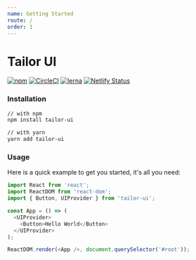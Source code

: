 ```yaml
---
name: Getting Started
route: /
order: 1
---
```


# Tailor UI

[![npm](https://img.shields.io/npm/v/tailor-ui.svg)](https://www.npmjs.com/package/tailor-ui) [![CircleCI](https://circleci.com/gh/Yoctol/tailor-ui.svg?style=shield&circle-token=3586bec62e7ddc76eca1227bc7a168d680169e09)](https://circleci.com/gh/Yoctol/tailor-ui) [![lerna](https://img.shields.io/badge/maintained%20with-lerna-cc00ff.svg)](https://lernajs.io/) [![Netlify Status](https://api.netlify.com/api/v1/badges/9b3be3bc-dd11-4339-82bb-c6873cadde49/deploy-status)](https://app.netlify.com/sites/tailor-ui/deploys)

### Installation

```bash
// with npm
npm install tailor-ui

// with yarn
yarn add tailor-ui
```

### Usage

Here is a quick example to get you started, it's all you need:

```js
import React from 'react';
import ReactDOM from 'react-dom';
import { Button, UIProvider } from 'tailor-ui';

const App = () => (
  <UIProvider>
    <Button>Hello World</Button>
  </UIProvider>
);

ReactDOM.render(<App />, document.querySelector('#root'));
```
